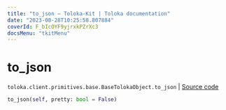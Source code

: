 ```yaml
---
title: "to_json — Toloka-Kit | Toloka documentation"
date: "2023-08-28T10:25:58.807884"
coverId: F_bIcOYF9yjrxkPZrXc3
docsMenu: "tkitMenu"
---
```


# to_json

`toloka.client.primitives.base.BaseTolokaObject.to_json` | [Source code](https://github.com/Toloka/toloka-kit/blob/v1.2.1/src/client/primitives/base.py#L328)

```python
to_json(self, pretty: bool = False)
```